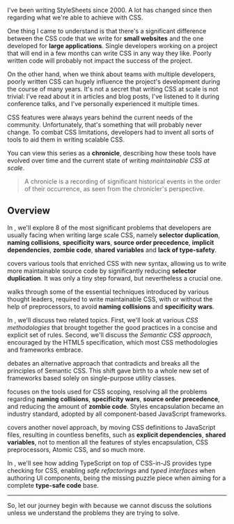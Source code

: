 


I've been writing StyleSheets since 2000. A lot has changed since then regarding what we're able to achieve with CSS.

One thing I came to understand is that there's a significant difference between the CSS code that we write for **small websites** and the one developed for **large applications**. Single developers working on a project that will end in a few months can write CSS in any way they like. Poorly written code will probably not impact the success of the project.

On the other hand, when we think about teams with multiple developers, poorly written CSS can hugely influence the project's development during the course of many years. It's not a secret that writing CSS at scale is not trivial: I've read about it in articles and blog posts, I've listened to it during conference talks, and I've personally experienced it multiple times.

CSS features were always years behind the current needs of the community. Unfortunately, that's something that will probably never change. To combat CSS limitations, developers had to invent all sorts of tools to aid them in writing scalable CSS.

You can view this series as a **chronicle**, describing how these tools have evolved over time and the current state of writing _maintainable CSS at scale_.

> A chronicle is a recording of significant historical events in the order of their occurrence, as seen from the chronicler's perspective.

## Overview

In **<LinkTo part={1} />**, we'll explore 8 of the most significant problems that developers are usually facing when writing large scale CSS, namely **selector duplication**, **naming collisions**, **specificity wars**, **source order precedence**, **implicit dependencies**, **zombie code**, **shared variables** and **lack of type-safety**.

**<LinkTo part={2} />** covers various tools that enriched CSS with new syntax, allowing us to write more maintainable source code by significantly reducing **selector duplication**. It was only a tiny step forward, but nevertheless a crucial one.

**<LinkTo part={3} />** walks through some of the essential techniques introduced by various thought leaders, required to write maintainable CSS, with or without the help of preprocessors, to avoid **naming collisions** and **specificity wars**.

In **<LinkTo part={4} />**, we'll discuss two related topics. First, we'll look at various _CSS methodologies_ that brought together the good practices in a concise and explicit set of rules. Second, we'll discuss the _Semantic CSS approach_, encouraged by the HTML5 specification, which most CSS methodologies and frameworks embrace.

**<LinkTo part={5} />** debates an alternative approach that contradicts and breaks all the principles of Semantic CSS. This shift gave birth to a whole new set of frameworks based solely on single-purpose utility classes.

**<LinkTo part={6} />** focuses on the tools used for CSS scoping, resolving all the problems regarding **naming collisions**, **specificity wars**, **source order precedence**, and reducing the amount of **zombie code**. Styles encapsulation became an industry standard, adopted by all component-based JavaScript frameworks.

**<LinkTo part={7} />** covers another novel approach, by moving CSS definitions to JavaScript files, resulting in countless benefits, such as **explicit dependencies**, **shared variables**, not to mention all the features of styles encapsulation, CSS preprocessors, Atomic CSS, and so much more.

In **<LinkTo part={8} />**, we'll see how adding TypeScript on top of CSS-in-JS provides type checking for CSS, enabling _safe refactorings_ and _typed interfaces_ when authoring UI components, being the missing puzzle piece when aiming for a complete **type-safe code** base.

---

So, let our journey begin with <LinkTo part={1} /> because we cannot discuss the solutions unless we understand the problems they are trying to solve.
